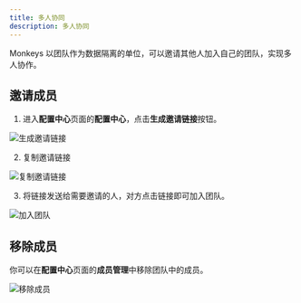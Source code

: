 ```yaml
---
title: 多人协同
description: 多人协同
---
```


Monkeys 以团队作为数据隔离的单位，可以邀请其他人加入自己的团队，实现多人协作。

## 邀请成员

1. 进入**配置中心**页面的**配置中心**，点击**生成邀请链接**按钮。

![生成邀请链接](~/assets/org/copy-button.png)

2. 复制邀请链接

![复制邀请链接](~/assets/org/invite-link.png)

3. 将链接发送给需要邀请的人，对方点击链接即可加入团队。

![加入团队](~/assets/org/accept-invite.png)

## 移除成员

你可以在**配置中心**页面的**成员管理**中移除团队中的成员。

![移除成员](~/assets/org/remove-member.png)
